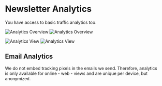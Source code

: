 # Newsletter Analytics

You have access to basic traffic analytics too.

![Analytics Overview](./quick-analytics.dark.png)
![Analytics Overview](./quick-analytics.light.png)

![Analytics View](./analytics.dark.png)
![Analytics View](./analytics.light.png)


## Email Analytics

We do not embed tracking pixels in the emails we send. Therefore, analytics is
only available for online - web - views and are unique per device, but
anonymized.
